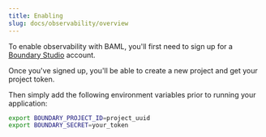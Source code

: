 ```yaml
---
title: Enabling
slug: docs/observability/overview
---
```



To enable observability with BAML, you'll first need to sign up for a [Boundary Studio](https://app.boundaryml.com) account. 

Once you've signed up, you'll be able to create a new project and get your project token.

Then simply add the following environment variables prior to running your application:

```bash
export BOUNDARY_PROJECT_ID=project_uuid
export BOUNDARY_SECRET=your_token
```
